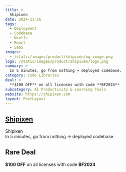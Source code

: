 ```yaml
---
title: >
  Shipixen
date: 2024-11-16
tags:
  - Deployment
  - Codebase
  - NextJs
  - React
  - SaaS
images:
  - /static/images/product/shipixen/og-image.png
logo: /static/images/product/shipixen/logo.png
summary: >
  In 5 minutes, go from nothing → deployed codebase.
category: Code Libraries
deal: >
  **$100 OFF** on all licenses with code **BF2024**
subcategory: AI Productivity & Learning Tools
website: https://shipixen.com
layout: PostLayout
---
```


## [Shipixen](https://shipixen.com)

Shipixen <br/>
In 5 minutes, go from nothing → deployed codebase.

## Rare Deal

**$100 OFF** on all licenses with code **BF2024**

